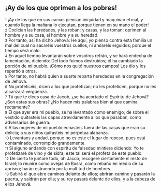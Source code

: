 == ¡Ay de los que oprimen a los pobres! ==

{{anchor|1}} <small>1</small> ¡Ay de los que en sus camas piensan iniquidad y maquinan el mal, y cuando llega la mañana lo ejecutan, porque tienen en su mano el poder!<br>
{{anchor|2}} <small>2</small> Codician las heredades, y las roban; y casas, y las toman; oprimen al hombre y a su casa, al hombre y a su heredad.<br>
{{anchor|3}} <small>3</small> Por tanto, así ha dicho Jehová: He aquí, yo pienso contra esta familia un mal del cual no sacaréis vuestros cuellos, ni andaréis erguidos; porque el tiempo será malo.<br>
{{anchor|4}} <small>4</small> En aquel tiempo levantarán sobre vosotros refrán, y se hará endecha de lamentación, diciendo: Del todo fuimos destruidos; él ha cambiado la porción de mi pueblo. ¡Cómo nos quitó nuestros campos! Los dio y los repartió a otros.<br>
{{anchor|5}} <small>5</small> Por tanto, no habrá quien a suerte reparta heredades en la congregación de Jehová.<br>
{{anchor|6}} <small>6</small> No profeticéis, dicen a los que profetizan; no les profeticen, porque no les alcanzará vergüenza.<br>
{{anchor|7}} <small>7</small> Tú que te dices casa de Jacob, ¿se ha acortado el Espíritu de Jehová? ¿Son estas sus obras? ¿No hacen mis palabras bien al que camina rectamente?<br>
{{anchor|8}} <small>8</small> El que ayer era mi pueblo, se ha levantado como enemigo; de sobre el vestido quitasteis las capas atrevidamente a los que pasaban, como adversarios de guerra.<br>
{{anchor|9}} <small>9</small> A las mujeres de mi pueblo echasteis fuera de las casas que eran su delicia; a sus niños quitasteis mi perpetua alabanza.<br>
{{anchor|10}} <small>10</small> Levantaos y andad, porque no es este el lugar de reposo, pues está contaminado, corrompido grandemente.<br>
{{anchor|11}} <small>11</small> Si alguno andando con espíritu de falsedad mintiere diciendo: Yo te profetizaré de vino y de sidra; este tal será el profeta de este pueblo.<br>
{{anchor|12}} <small>12</small> De cierto te juntaré todo, oh Jacob; recogeré ciertamente el resto de Israel; lo reuniré como ovejas de Bosra, como rebaño en medio de su aprisco; harán estruendo por la multitud de hombres.<br>
{{anchor|13}} <small>13</small> Subirá el que abre caminos delante de ellos; abrirán camino y pasarán la puerta, y saldrán por ella; y su rey pasará delante de ellos, y a la cabeza de ellos Jehová.<br>
